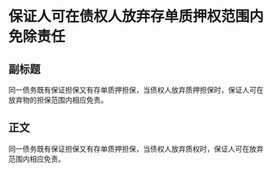 # 保证人可在债权人放弃存单质押权范围内免除责任
## 副标题
同一债务既有保证担保又有存单质押担保，当债权人放弃质押担保时，保证人可在放弃物的担保范围内相应免责。
## 正文
同一债务既有保证担保又有存单质押担保，当债权人放弃质权时，保证人可在放弃范围内相应免责。